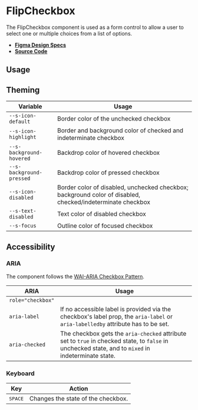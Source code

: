 
<Meta title="Components/FlipCheckbox" />

# FlipCheckbox

The FlipCheckbox component is used as a form control to allow a user to select
one or multiple choices from a list of options.

- **[Figma Design Specs](https://www.figma.com/file/l498Zs9zdZ1qrFJ8aYs47G/Components-V2?node-id=28%3A518)**
- **[Source Code](https://github.com/flip-corp/swirl/tree/main/packages/swirl-components/src/components/flip-checkbox)**

## Usage

<Canvas withSource="open">
  <Story id="components-flipcheckbox--flip-checkbox" />
</Canvas>

<ArgsTable story="." />

## Theming

| Variable                 | Usage                                                                                                      |
| ------------------------ | ---------------------------------------------------------------------------------------------------------- |
| `--s-icon-default`       | Border color of the unchecked checkbox                                                                     |
| `--s-icon-highlight`     | Border and background color of checked and indeterminate checkbox                                          |
| `--s-background-hovered` | Backdrop color of hovered checkbox                                                                         |
| `--s-background-pressed` | Backdrop color of pressed checkbox                                                                         |
| `--s-icon-disabled`      | Border color of disabled, unchecked checkbox; background color of disabled, checked/indeterminate checkbox |
| `--s-text-disabled`      | Text color of disabled checkbox                                                                            |
| `--s-focus`              | Outline color of focused checkbox                                                                          |

## Accessibility

### ARIA

The component follows the
[WAI-ARIA Checkbox Pattern](https://www.w3.org/WAI/ARIA/apg/patterns/checkbox/).

| ARIA              | Usage                                                                                                                                                |
| ----------------- | ---------------------------------------------------------------------------------------------------------------------------------------------------- |
| `role="checkbox"` |                                                                                                                                                      |
| `aria-label`      | If no accessible label is provided via the checkbox's label prop, the `aria-label` or `aria-labelledby` attribute has to be set.                     |
| `aria-checked`    | The checkbox gets the `aria-checked` attribute set to `true` in checked state, to `false` in unchecked state, and to `mixed` in indeterminate state. |

### Keyboard

| Key              | Action                             |
| ---------------- | ---------------------------------- |
| <kbd>SPACE</kbd> | Changes the state of the checkbox. |
